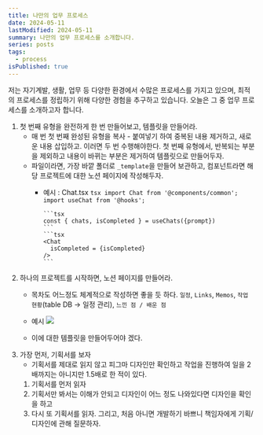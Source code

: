 ```yaml
---
title: 나만의 업무 프로세스
date: 2024-05-11
lastModified: 2024-05-11
summary: 나만의 업무 프로세스를 소개합니다.
series: posts
tags:
  - process
isPublished: true
---
```

저는 자기계발, 생활, 업무 등 다양한 환경에서 수많은 프로세스를 가지고 있으며, 최적의 프로세스를 정립하기 위해 다양한 경험을 추구하고 있습니다. 오늘은 그 중 업무 프로세스를 소개하고자 합니다.

1. 첫 번째 유형을 완전하게 한 번 만들어보고, 템플릿을 만들어라.
    - 매 번 첫 번째 완성된 유형을 복사 - 붙여넣기 하여 중복된 내용 제거하고, 새로운 내용 삽입하고. 이러면 두 번 수행해야한다. 첫 번째 유형에서, 반복되는 부분을 제외하고 내용이 바뀌는 부분은 제거하여 템플릿으로 만들어두자.
    - 파일이라면, 가장 바깥 폴더로 `_template`을 만들어 보관하고, 컴포넌트라면 해당 프로젝트에 대한 노션 페이지에 작성해두자.
        - 예시 : Chat.tsx
              ```tsx
              import Chat from '@components/common';
              import useChat from '@hooks';
              ```
              
              ```tsx
              const { chats, isCompleted } = useChats({prompt})
              ```
              ```tsx
              <Chat 
                isCompleted = {isCompleted}
              />
              ```
2. 하나의 프로젝트를 시작하면, 노션 페이지를 만들어라. 
    - 목차도 어느정도 체계적으로 작성하면 좋을 듯 하다. `일정`, `Links`, `Memos`, `작업 현황`(table DB → 일정 관리), `느낀 점 / 배운 점`
    - 예시
        ![](https://github.com/gloddy-dev/gloddy-client/assets/62178788/221c29f2-fe22-41ad-b1a6-69281a61d62a)
        
    - 이에 대한 템플릿을 만들어두어야 겠다.
3. 가장 먼저, 기획서를 보자
    - 기획서를 제대로 읽지 않고 피그마 디자인만 확인하고 작업을 진행하여 일을 2배까지는 아니지만 1.5배로 한 적이 있다.
    1. 기획서를 먼저 읽자
    2. 기획서만 봐서는 이해가 안되고 디자인이 어느 정도 나와있다면 디자인을 확인을 하고
    3. 다시 또 기획서를 읽자.
        그리고, 처음 아니면 개발하기 바쁘니 책임자에게 기획/디자인에 관해 질문하자.